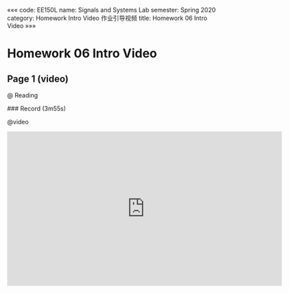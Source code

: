 «««
code: EE150L
name: Signals and Systems Lab
semester: Spring 2020
category: Homework Intro Video 作业引导视频
title: Homework 06 Intro Video
»»»

# Homework 06 Intro Video

## Page 1 (video)

@ Reading

<div class="markdown-body">
### Record (3m55s)
</div>

@video

<iframe src="https://watchsb.com/e/m4ttktd5rpz7.html" frameborder=0 marginwidth=0 marginheight=0 scrolling=no width=640 height=360 allowfullscreen></iframe>


